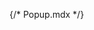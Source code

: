 {/* Popup.mdx */}
 
 



<Title  /> 

<Subtitle />

## Basic popup

You can choose the position of the popup by using the `anchorOrigin` prop. It accepts an object with `vertical` and `horizontal` properties.

`vertical`: can be `top` or `bottom`.

`horizontal`: can be `left`, `center` or `right`.

<Canvas of={PopupStories.Primary} withToolbar layout='centered'/>

## Statuses

Using `status` prop you can change the popup status to 
{Object.values(Status).map((status, index) => `${status}${Object.values(Status).length - 1 !== index ? ', ' : ''}`)}.

<Canvas of={PopupStories.Statuses} withToolbar layout='centered'/>

## API

<ArgTypes sort='alpha' />

<ForwardRefNote />